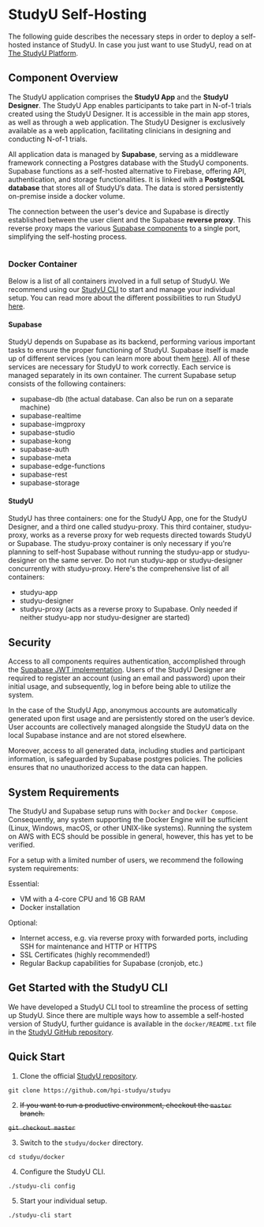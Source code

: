 
# StudyU Self-Hosting

The following guide describes the necessary steps in order to deploy a self-hosted instance
of StudyU. In case you just want to use StudyU, read on at [The StudyU Platform](/docs/basics/studyu-platform).

## Component Overview

The StudyU application comprises the **StudyU App** and the **StudyU Designer**. The StudyU App enables participants to
take part in N-of-1 trials created using the StudyU Designer. It is accessible in the main app stores, as well as
through a web application.
The StudyU Designer is exclusively available as a web application, facilitating clinicians in designing and conducting
N-of-1 trials.

All application data is managed by **Supabase**, serving as a middleware framework connecting a Postgres database with
the StudyU components. Supabase functions as a self-hosted alternative to Firebase, offering API, authentication, and
storage functionalities. It is linked with a **PostgreSQL database** that stores all of StudyU’s data. The data is
stored persistently on-premise inside a docker volume.

The connection between the user's device and Supabase is directly established between the user client and the Supabase
**reverse proxy**. This reverse proxy maps the various
[Supabase components](https://supabase.com/docs/guides/self-hosting) to a single port, simplifying the self-hosting
process.

<CaptionWrapper caption="Overview of the components used to self-host a dockerized StudyU instance">
<Image img={thumbnail} />
</CaptionWrapper>

### Docker Container

Below is a list of all containers involved in a full setup of StudyU. We recommend using our
[StudyU CLI](#get-started-with-the-studyu-cli) to start and
manage your individual setup. You can read more about the different possibilities to run StudyU
[here](https://github.com/hpi-studyu/studyu/tree/dev/docker#overview).

#### Supabase

StudyU depends on Supabase as its backend, performing various important tasks to ensure the proper functioning of StudyU.
Supabase itself is made up of different services (you can learn more about them
[here](https://supabase.com/docs/guides/self-hosting#architecture)). All of these services are necessary for StudyU to
work correctly. Each service is managed separately in its own container. The current Supabase setup consists of the
following containers:

- supabase-db (the actual database. Can also be run on a separate machine)
- supabase-realtime
- supabase-imgproxy
- supabase-studio
- supabase-kong
- supabase-auth
- supabase-meta
- supabase-edge-functions
- supabase-rest
- supabase-storage

#### StudyU

StudyU has three containers: one for the StudyU App, one for the StudyU Designer, and a third one called studyu-proxy.
This third container, studyu-proxy, works as a reverse proxy for web requests directed towards StudyU or Supabase.
The studyu-proxy container is only necessary if you're planning to self-host Supabase without running the studyu-app
or studyu-designer on the same server. Do not run studyu-app or studyu-designer concurrently with studyu-proxy.
Here's the comprehensive list of all containers:

- studyu-app
- studyu-designer
- studyu-proxy (acts as a reverse proxy to Supabase. Only needed if neither studyu-app nor studyu-designer are started)

## Security

Access to all components requires authentication, accomplished through the
[Supabase JWT implementation](https://supabase.com/docs/learn/auth-deep-dive/auth-deep-dive-jwts). Users of the StudyU
Designer are required to register an account (using an email and password) upon their initial usage, and subsequently,
log in before being able to utilize the system.

In the case of the StudyU App, anonymous accounts are automatically generated upon first usage and are persistently
stored on the user’s device. User accounts are collectively managed alongside the StudyU data on the local Supabase
instance and are not stored elsewhere.

Moreover, access to all generated data, including studies and participant information, is safeguarded by Supabase
postgres policies. The policies ensures that no unauthorized access to the data can happen.

## System Requirements

The StudyU and Supabase setup runs with `Docker` and `Docker Compose`. Consequently, any system supporting the Docker
Engine will be sufficient (Linux, Windows, macOS, or other UNIX-like systems). Running the system on AWS with ECS should
be possible in general, however, this has yet to be verified.

For a setup with a limited number of users, we recommend the following system requirements:

Essential:

- VM with a 4-core CPU and 16 GB RAM
- Docker installation

Optional:

- Internet access, e.g. via reverse proxy with forwarded ports, including SSH for maintenance and HTTP or HTTPS
- SSL Certificates (highly recommended!)
- Regular Backup capabilities for Supabase (cronjob, etc.)

## Get Started with the StudyU CLI

We have developed a StudyU CLI tool to streamline the process of setting up StudyU. Since there are multiple ways how to
assemble a self-hosted version of StudyU, further guidance is available in the `docker/README.txt` file in the
[StudyU GitHub repository](https://github.com/hpi-studyu/studyu/blob/dev/docker/README.md).

## Quick Start

1. Clone the official [StudyU repository](https://github.com/hpi-studyu/studyu).

`git clone https://github.com/hpi-studyu/studyu`

2. ~~If you want to run a productive environment, checkout the `master` branch.~~

~~`git checkout master`~~

3. Switch to the `studyu/docker` directory.

`cd studyu/docker`

4. Configure the StudyU CLI.

`./studyu-cli config`

5. Start your individual setup.

`./studyu-cli start`
